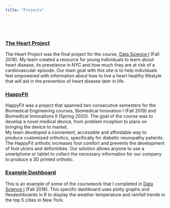 ```yaml
---
title: "Projects"
---
```

<br>
<br>

### [The Heart Project](https://alc2279.github.io/p8105_final_project)
The Heart Project was the final project for the course, [Data Science I](https://p8105.com/) (Fall 2018). My team created a resource for young individuals to learn about heart disease, its prevelance in NYC and how much they are at risk of a cardiovascular episode. Our main goal with this site is to help individuals feel empowered with information about how to live a heart healthy lifestyle that will aid in the prevention of heart disease later in life.  

### [HappyFit](http://myhappyfit.weebly.com)
HappyFit was a project that spanned two consecutive semesters for the Biomedical Engineering courses, Biomedical Innovation I (Fall 2019) and Biomedical Innovations II (Spring 2020). The goal of the course was to develop a novel medical device, from problem inception to plans on bringing the device to market. <br>
My team developed a convenient, accessible and affordable way to produce customized orthotics, specifically for diabetic neuropathy patients. The HappyFit orthotic increases foot comfort and prevents the development of foot ulcers and deformities. Our solution allows anyone to use a smartphone or tablet to collect the necessary information for our company to produce a 3D printed orthotic. 

### [Example Dashboard](example.html)
This is an example of some of the coursework that I completed in [Data Science I](https://p8105.com/) (Fall 2018). This specific dashboard uses plotly graphs and flexdashboards in R to display the weather temperature and rainfall trends in the top 5 cities in New York. 